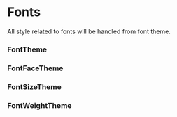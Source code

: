 
<Meta title="Fonts" />

# Fonts

All style related to fonts will be handled from font theme.

### FontTheme

<Props of={stories.FontThemeInterface} />

### FontFaceTheme

<Props of={stories.FontFaceThemeInterface} />

### FontSizeTheme

<Props of={stories.FontSizeThemeInterface} />

### FontWeightTheme

<Props of={stories.FontWeightThemeInterface} />
